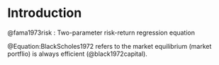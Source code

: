 # Introduction

@fama1973risk : Two-parameter risk-return regression equation

```{=tex}
\begin{equation}
x_{im}  \equiv \frac{\text{total market value of all units of assets} \ i}{\text{total market value of all assets}}
where asset ($i$) in the portfolio ($m$)
\end{equation} 
\label{Equation:BlackScholes1972}
```
@Equation:BlackScholes1972 refers to the market equilibrium (market portflio) is always efficient (@black1972capital).

